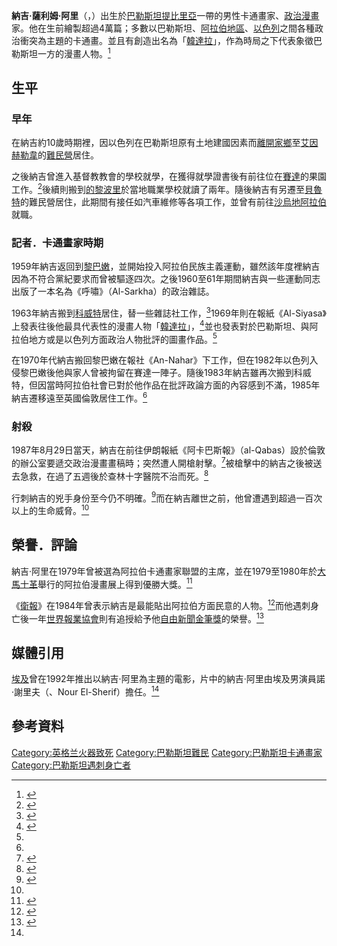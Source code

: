 {{noteTA
|1=zh-hans:苏尔; zh-hant:泰爾
|2=zh-cn:沙特阿拉伯; zh-hk:沙特阿拉伯; zh-mo:沙特阿拉伯; zh-sg:沙特阿拉伯; zh-tw:沙烏地阿拉伯
}}
{{Infobox ACG creator
|name= 納吉·阿里
|job= 卡通畫家
|foreign_name= {{lang|ar|ناجي العلي}}
|english_name= Naji al-Ali
|sex= 男
|nationality= [[巴勒斯坦|巴勒斯坦]]
|birth_date= 1938年
|birth_place= [[巴勒斯坦託管地|巴勒斯坦託管地]][[提比里亞|提比里亞]]
|death_date= {{Death date and age|1987|8|29|1938}}
|death_place= [[英國|英國]][[倫敦|倫敦]]查林十字醫院
|work= 漫畫人物「[[韓達拉|韓達拉]]」
}}

'''納吉·薩利姆·阿里'''（{{lang-ar|ناجي سليم العلي}}，{{bd|1938年||1987年|8月29日|Naji al-Ali}}）出生於[[巴勒斯坦|巴勒斯坦]][[提比里亞|提比里亞]]一帶的男性卡通畫家、[[政治漫畫|政治漫畫]]家。他在生前繪製超過4萬篇；多數以巴勒斯坦、[[阿拉伯地區|阿拉伯地區]]、[[以色列|以色列]]之間各種政治衝突為主題的卡通畫。並且有創造出名為「[[韓達拉|韓達拉]]」，作為時局之下代表象徵巴勒斯坦一方的漫畫人物。<ref>{{cite web |url=http://muftah.org/understanding-politics-in-the-arab-world-through-naji-al-alis-cartoons/#.WIhosBt96Uk |title=Understanding Politics in the Arab World through Naji Al-Ali’s Cartoons |work=Muftah |author=Gisele El Khoury |language=en |date=2013年10月16日 |accessdate=2017年1月26日 |archive-date=2021年2月27日 |archive-url=https://web.archive.org/web/20210227222935/https://muftah.org/understanding-politics-in-the-arab-world-through-naji-al-alis-cartoons/#.WIhosBt96Uk |dead-url=no }}</ref>

== 生平 ==
=== 早年 ===
在納吉約10歲時期裡，因以色列在巴勒斯坦原有土地建國因素而[[災難日|離開家鄉]]至[[艾因赫勒韋|艾因赫勒韋]]的[[難民營|難民營]]居住。

之後納吉曾進入基督教教會的學校就學，在獲得就學證書後有前往位在[[賽達_(黎巴嫩城市)|賽達]]的果園工作。<ref>{{cite book |title=《Imagining Home: Class, Culture and Nationalism in the African Diaspora》 |publisher=Verso |author=Sidney J. Lemelle、Robin D.G. Kelley、Paul Buhle、Paul Gilroy |isbn=0-860-915-859 |date=1994年12月7日 |page=168頁}}</ref>後續則搬到[[的黎波里_(黎巴嫩)|的黎波里]]於當地職業學校就讀了兩年。隨後納吉有另遷至[[貝魯特|貝魯特]]的難民營居住，此期間有接任如汽車維修等各項工作，並曾有前往[[沙烏地阿拉伯|沙烏地阿拉伯]]就職。

=== 記者．卡通畫家時期 ===
1959年納吉返回到[[黎巴嫩|黎巴嫩]]，並開始投入阿拉伯民族主義運動，雖然該年度裡納吉因為不符合黨紀要求而曾被驅逐四次。之後1960至61年期間納吉與一些運動同志出版了一本名為《呼嘯》（Al-Sarkha）的政治雜誌。

1963年納吉搬到[[科威特|科威特]]居住，替一些雜誌社工作，<ref name="The National">{{cite web |url=http://www.thenational.ae/arts-culture/books/the-poisoned-pen#page2 |title=The poisoned pen |work=The National |author=Ramsay Short |language=en |date=2008年5月1日 |accessdate=2017年1月26日}}</ref>1969年則在報紙《Al-Siyasa》上發表往後他最具代表性的漫畫人物「[[韓達拉|韓達拉]]」，<ref name="Page54">{{cite web |url=http://www.netanya.ac.il/englishSite/Centers/DialogueCenter/Academic-publications/Documents/Discourse.pdf |title=Discourse, Culture, and Education in the Israeli-Palestinian Conflict |work=S. Daniel Abraham Center |author=Ashraf Ajrami、John Ashley、Yuval Benziman、Dalia Fadila、Elie Friedman、Nedal Jayousi、Motti Neiger、Soli Vered |language=en |format=[[PDF|PDF]] |page=54頁 |accessdate=2017年1月26日 |archive-url=https://web.archive.org/web/20171010072812/https://www.netanya.ac.il/englishSite/Centers/DialogueCenter/Academic-publications/Documents/Discourse.pdf |archive-date=2017年10月10日 |dead-url=yes }}</ref>並也發表對於巴勒斯坦、與阿拉伯地方或是以色列方面政治人物批評的圖畫作品。<ref name="The National"/>

在1970年代納吉搬回黎巴嫩在報社《An-Nahar》下工作，但在1982年以色列入侵黎巴嫩後他與家人曾被拘留在賽達一陣子。隨後1983年納吉雖再次搬到科威特，但因當時阿拉伯社會已對於他作品在批評政論方面的內容感到不滿，1985年納吉遷移遠至英國倫敦居住工作。<ref name="The National"/>

=== 射殺 ===
1987年8月29日當天，納吉在前往伊朗報紙《阿卡巴斯報》（al-Qabas）設於倫敦的辦公室要遞交政治漫畫畫稿時；突然遭人開槍射擊。<ref>{{cite web |url=http://news.bbc.co.uk/onthisday/hi/dates/stories/july/22/newsid_2516000/2516089.stm |title=1987: Cartoonist shot in London street |work=[[BBC|BBC]] |language=en |accessdate=2017年1月26日 |archive-date=2021年4月13日 |archive-url=https://web.archive.org/web/20210413063557/http://news.bbc.co.uk/onthisday/hi/dates/stories/july/22/newsid_2516000/2516089.stm |dead-url=no }}</ref>被槍擊中的納吉之後被送去急救，在過了五週後於查林十字醫院不治而死。<ref name="EI">{{cite web |url=https://electronicintifada.net/content/naji-al-ali-timeless-conscience-palestine/5166 |title=Naji al-Ali: The timeless conscience of Palestine |work=The Electronic Intifada |author=Arjan El Fassed |language=en |date=2004年7月22日 |accessdate=2017年1月26日 |archive-date=2021年2月12日 |archive-url=https://web.archive.org/web/20210212104612/https://electronicintifada.net/content/naji-al-ali-timeless-conscience-palestine/5166 |dead-url=no }}</ref>

行刺納吉的兇手身份至今仍不明確。<ref>{{cite web |url=http://www.thejerusalemfund.org/4621/handala-and-the-cartoons-of-naji-al-ali |title=Handala and the Cartoons of Naji Al-Ali |work=The Jerusalem Fund. |author=Fayeq Oweis |language=en |accessdate=2017年1月26日 |archive-date=2019年11月30日 |archive-url=https://web.archive.org/web/20191130183032/https://www.thejerusalemfund.org/4621/handala-and-the-cartoons-of-naji-al-ali |dead-url=no }}</ref>而在納吉離世之前，他曾遭遇到超過一百次以上的生命威脅。<ref name="EI"/>

== 榮譽．評論 ==
納吉·阿里在1979年曾被選為阿拉伯卡通畫家聯盟的主席，並在1979至1980年於[[大馬士革|大馬士革]]舉行的阿拉伯漫畫展上得到優勝大獎。<ref>{{cite web |url=http://visitpalestine.ps/es/personalidades-palestinas/naji-al-ali/ |title=Naji Al-Ali |work=Visit Palestine |language=en |accessdate=2017年1月26日 |archive-date=2021年11月6日 |archive-url=https://web.archive.org/web/20211106073915/http://visitpalestine.ps/es/personalidades-palestinas/naji-al-ali/ |dead-url=no }}</ref>

《[[衛報|衛報]]》在1984年曾表示納吉是最能貼出阿拉伯方面民意的人物。<ref>{{cite news |title=Third World Review: This pen is mightier... Profile of Naji al-Ali, Arab cartoonist |publisher=[[衛報|衛報]] |author=Haifaa Khalafallah |date=1984年9月21日 |accessdate=2017年1月26日 }}</ref>而他遇刺身亡後一年[[世界報業協會|世界報業協會]]則有追授給予他[[自由新聞金筆獎|自由新聞金筆獎]]的榮譽。<ref>{{cite news |title=Murdered Arab cartoonist honoured |publisher=[[衛報|衛報]] |date=1988年2月8日 |accessdate=2017年1月26日 }}</ref>

== 媒體引用 ==
[[埃及|埃及]]曾在1992年推出以納吉·阿里為主題的電影，片中的納吉·阿里由埃及男演員諾·謝里夫（{{lang|ar|نور الشريف}}、Nour El-Sherif）擔任。<ref name="EI"/>

== 參考資料 ==
{{Commons category|Naji al-Ali|納吉·阿里}}
{{reflist}}
{{Authority control}}

{{DEFAULTSORT:Naji al-Ali}}
[[Category:英格兰火器致死|Category:英格兰火器致死]]
[[Category:巴勒斯坦難民|Category:巴勒斯坦難民]]
[[Category:巴勒斯坦卡通畫家|Category:巴勒斯坦卡通畫家]]
[[Category:巴勒斯坦遇刺身亡者|Category:巴勒斯坦遇刺身亡者]]